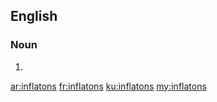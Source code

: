 ==English==

===Noun===
{{head|en|plural}}

# {{plural of|inflaton|lang=en|nocat=1}}

[[ar:inflatons]]
[[fr:inflatons]]
[[ku:inflatons]]
[[my:inflatons]]